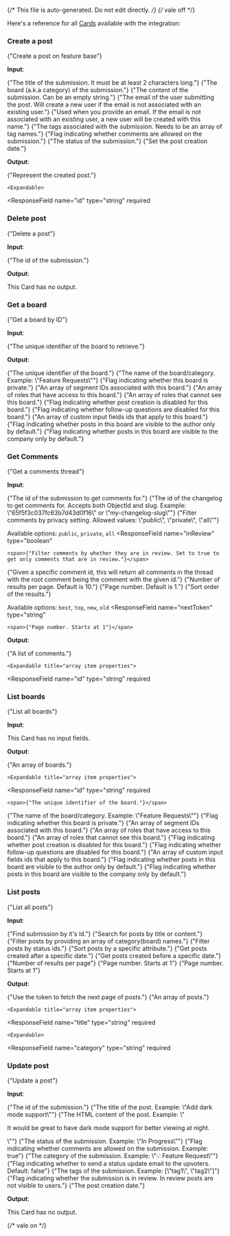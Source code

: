 {/* This file is auto-generated. Do not edit directly. */}
{/* vale off */}

Here's a reference for all [Cards](/learn/reference/cards/introduction) available with the integration:

### Create a post

<span>{"Create a post on feature base"}</span>

**Input**:

<Expandable title="input fields">
  <ResponseField
    name="title"
    type="string"
    required
  >
    <span>{"The title of the submission. It must be at least 2 characters long."}</span>
  </ResponseField>
  <ResponseField
    name="category"
    type="string"
    required
  >
    <span>{"The board (a.k.a category) of the submission."}</span>
  </ResponseField>
  <ResponseField
    name="content"
    type="string"
  >
    <span>{"The content of the submission. Can be an empty string."}</span>
  </ResponseField>
  <ResponseField
    name="email"
    type="string"
  >
    <span>{"The email of the user submitting the post. Will create a new user if the email is not associated with an existing user."}</span>
  </ResponseField>
  <ResponseField
    name="authorName"
    type="string"
  >
    <span>{"Used when you provide an email. If the email is not associated with an existing user, a new user will be created with this name."}</span>
  </ResponseField>
  <ResponseField
    name="tags"
    type="array"
  >
    <span>{"The tags associated with the submission. Needs to be an array of tag names."}</span>
  </ResponseField>
  <ResponseField
    name="commentsAllowed"
    type="boolean"
  >
    <span>{"Flag indicating whether comments are allowed on the submission."}</span>
  </ResponseField>
  <ResponseField
    name="status"
    type="string"
  >
    <span>{"The status of the submission."}</span>
  </ResponseField>
  <ResponseField
    name="date"
    type="string (date-time)"
  >
    <span>{"Set the post creation date."}</span>
  </ResponseField>
</Expandable>

**Output**:

<Expandable title="output">
  <ResponseField
    name="submission"
    type="object"
    required
  >
    <span>{"Represent the created post."}</span>

    <Expandable>
  <ResponseField
    name="id"
    type="string"
    required
  >
    
  </ResponseField>
    </Expandable>
  </ResponseField>
</Expandable>

### Delete post

<span>{"Delete a post"}</span>

**Input**:

<Expandable title="input fields">
  <ResponseField
    name="id"
    type="string"
    required
  >
    <span>{"The id of the submission."}</span>
  </ResponseField>
</Expandable>

**Output**:

This Card has no output.

### Get a board

<span>{"Get a board by ID"}</span>

**Input**:

<Expandable title="input fields">
  <ResponseField
    name="id"
    type="string"
  >
    <span>{"The unique identifier of the board to retrieve."}</span>
  </ResponseField>
</Expandable>

**Output**:

<Expandable title="output">
  <ResponseField
    name="id"
    type="string"
    required
  >
    <span>{"The unique identifier of the board."}</span>
  </ResponseField>
  <ResponseField
    name="category"
    type="string"
    required
  >
    <span>{"The name of the board/category. Example: \"Feature Requests\""}</span>
  </ResponseField>
  <ResponseField
    name="private"
    type="boolean"
  >
    <span>{"Flag indicating whether this board is private."}</span>
  </ResponseField>
  <ResponseField
    name="segmentIds"
    type="array"
    required
  >
    <span>{"An array of segment IDs associated with this board."}</span>
  </ResponseField>
  <ResponseField
    name="roles"
    type="array"
    required
  >
    <span>{"An array of roles that have access to this board."}</span>
  </ResponseField>
  <ResponseField
    name="hiddenFromRoles"
    type="array"
    required
  >
    <span>{"An array of roles that cannot see this board."}</span>
  </ResponseField>
  <ResponseField
    name="disablePostCreation"
    type="boolean"
  >
    <span>{"Flag indicating whether post creation is disabled for this board."}</span>
  </ResponseField>
  <ResponseField
    name="disableFollowUpQuestions"
    type="boolean"
  >
    <span>{"Flag indicating whether follow-up questions are disabled for this board."}</span>
  </ResponseField>
  <ResponseField
    name="customInputFields"
    type="array"
    required
  >
    <span>{"An array of custom input fields ids that apply to this board."}</span>
  </ResponseField>
  <ResponseField
    name="defaultAuthorOnly"
    type="boolean"
  >
    <span>{"Flag indicating whether posts in this board are visible to the author only by default."}</span>
  </ResponseField>
  <ResponseField
    name="defaultCompanyOnly"
    type="boolean"
  >
    <span>{"Flag indicating whether posts in this board are visible to the company only by default."}</span>
  </ResponseField>
</Expandable>

### Get Comments

<span>{"Get a comments thread"}</span>

**Input**:

<Expandable title="input fields">
  <ResponseField
    name="submissionId"
    type="string"
  >
    <span>{"The id of the submission to get comments for."}</span>
  </ResponseField>
  <ResponseField
    name="changelogId"
    type="string"
  >
    <span>{"The id of the changelog to get comments for. Accepts both ObjectId and slug. Example: \"65f5f3c037fc63b7d43d0f16\" or \"my-changelog-slug\""}</span>
  </ResponseField>
  <ResponseField
    name="privacy"
    type="enum<string>"
  >
    <span>{"Filter comments by privacy setting. Allowed values: \"public\", \"private\", \"all\""}</span>

Available options: `public`, `private`, `all`
  </ResponseField>
  <ResponseField
    name="inReview"
    type="boolean"
  >
    <span>{"Filter comments by whether they are in review. Set to true to get only comments that are in review."}</span>
  </ResponseField>
  <ResponseField
    name="commentThreadId"
    type="string"
  >
    <span>{"Given a specific comment id, this will return all comments in the thread with the root comment being the comment with the given id."}</span>
  </ResponseField>
  <ResponseField
    name="limit"
    type="number"
  >
    <span>{"Number of results per page. Default is 10."}</span>
  </ResponseField>
  <ResponseField
    name="page"
    type="number"
  >
    <span>{"Page number. Default is 1."}</span>
  </ResponseField>
  <ResponseField
    name="sortBy"
    type="enum<string>"
  >
    <span>{"Sort order of the results."}</span>

Available options: `best`, `top`, `new`, `old`
  </ResponseField>
  <ResponseField
    name="nextToken"
    type="string"
  >
    <span>{"Page number. Starts at 1"}</span>
  </ResponseField>
</Expandable>

**Output**:

<Expandable title="output">
  <ResponseField
    name="results"
    type="array"
    required
  >
    <span>{"A list of comments."}</span>

    <Expandable title="array item properties">
  <ResponseField
    name="id"
    type="string"
    required
  >
    
  </ResponseField>
  <ResponseField
    name="upvoted"
    type="boolean"
  >
    
  </ResponseField>
  <ResponseField
    name="downvoted"
    type="boolean"
  >
    
  </ResponseField>
  <ResponseField
    name="inReview"
    type="boolean"
  >
    
  </ResponseField>
  <ResponseField
    name="isSpam"
    type="boolean"
  >
    
  </ResponseField>
  <ResponseField
    name="pinned"
    type="boolean"
  >
    
  </ResponseField>
  <ResponseField
    name="emailSent"
    type="boolean"
  >
    
  </ResponseField>
  <ResponseField
    name="sendNotification"
    type="boolean"
  >
    
  </ResponseField>
  <ResponseField
    name="organization"
    type="string"
  >
    
  </ResponseField>
  <ResponseField
    name="submission"
    type="string"
  >
    
  </ResponseField>
  <ResponseField
    name="author"
    type="string"
  >
    
  </ResponseField>
  <ResponseField
    name="authorId"
    type="string"
  >
    
  </ResponseField>
  <ResponseField
    name="authorPicture"
    type="string"
  >
    
  </ResponseField>
  <ResponseField
    name="isPrivate"
    type="boolean"
  >
    
  </ResponseField>
  <ResponseField
    name="isDeleted"
    type="boolean"
  >
    
  </ResponseField>
  <ResponseField
    name="content"
    type="string"
  >
    
  </ResponseField>
  <ResponseField
    name="upvotes"
    type="number"
  >
    
  </ResponseField>
  <ResponseField
    name="downvotes"
    type="number"
  >
    
  </ResponseField>
  <ResponseField
    name="parentComment"
    type="string | null"
  >
    
  </ResponseField>
  <ResponseField
    name="path"
    type="string"
  >
    
  </ResponseField>
    </Expandable>
  </ResponseField>
</Expandable>

### List boards

<span>{"List all boards"}</span>

**Input**:

This Card has no input fields.

**Output**:

<Expandable title="output">
  <ResponseField
    name="results"
    type="array"
    required
  >
    <span>{"An array of boards."}</span>

    <Expandable title="array item properties">
  <ResponseField
    name="id"
    type="string"
    required
  >
    <span>{"The unique identifier of the board."}</span>
  </ResponseField>
  <ResponseField
    name="category"
    type="string"
    required
  >
    <span>{"The name of the board/category. Example: \"Feature Requests\""}</span>
  </ResponseField>
  <ResponseField
    name="private"
    type="boolean"
  >
    <span>{"Flag indicating whether this board is private."}</span>
  </ResponseField>
  <ResponseField
    name="segmentIds"
    type="array"
    required
  >
    <span>{"An array of segment IDs associated with this board."}</span>
  </ResponseField>
  <ResponseField
    name="roles"
    type="array"
    required
  >
    <span>{"An array of roles that have access to this board."}</span>
  </ResponseField>
  <ResponseField
    name="hiddenFromRoles"
    type="array"
    required
  >
    <span>{"An array of roles that cannot see this board."}</span>
  </ResponseField>
  <ResponseField
    name="disablePostCreation"
    type="boolean"
  >
    <span>{"Flag indicating whether post creation is disabled for this board."}</span>
  </ResponseField>
  <ResponseField
    name="disableFollowUpQuestions"
    type="boolean"
  >
    <span>{"Flag indicating whether follow-up questions are disabled for this board."}</span>
  </ResponseField>
  <ResponseField
    name="customInputFields"
    type="array"
    required
  >
    <span>{"An array of custom input fields ids that apply to this board."}</span>
  </ResponseField>
  <ResponseField
    name="defaultAuthorOnly"
    type="boolean"
  >
    <span>{"Flag indicating whether posts in this board are visible to the author only by default."}</span>
  </ResponseField>
  <ResponseField
    name="defaultCompanyOnly"
    type="boolean"
  >
    <span>{"Flag indicating whether posts in this board are visible to the company only by default."}</span>
  </ResponseField>
    </Expandable>
  </ResponseField>
</Expandable>

### List posts

<span>{"List all posts"}</span>

**Input**:

<Expandable title="input fields">
  <ResponseField
    name="id"
    type="string"
  >
    <span>{"Find submission by it's id."}</span>
  </ResponseField>
  <ResponseField
    name="q"
    type="string"
  >
    <span>{"Search for posts by title or content."}</span>
  </ResponseField>
  <ResponseField
    name="category"
    type="array"
  >
    <span>{"Filter posts by providing an array of category(board) names."}</span>
  </ResponseField>
  <ResponseField
    name="status"
    type="array"
  >
    <span>{"Filter posts by status ids."}</span>
  </ResponseField>
  <ResponseField
    name="sortBy"
    type="string"
  >
    <span>{"Sort posts by a specific attribute."}</span>
  </ResponseField>
  <ResponseField
    name="startDate"
    type="string (date-time)"
  >
    <span>{"Get posts created after a specific date."}</span>
  </ResponseField>
  <ResponseField
    name="endDate"
    type="string (date-time)"
  >
    <span>{"Get posts created before a specific date."}</span>
  </ResponseField>
  <ResponseField
    name="limit"
    type="number"
  >
    <span>{"Number of results per page"}</span>
  </ResponseField>
  <ResponseField
    name="page"
    type="number"
  >
    <span>{"Page number. Starts at 1"}</span>
  </ResponseField>
  <ResponseField
    name="nextToken"
    type="string"
  >
    <span>{"Page number. Starts at 1"}</span>
  </ResponseField>
</Expandable>

**Output**:

<Expandable title="output">
  <ResponseField
    name="nextToken"
    type="string"
  >
    <span>{"Use the token to fetch the next page of posts."}</span>
  </ResponseField>
  <ResponseField
    name="results"
    type="array"
    required
  >
    <span>{"An array of posts."}</span>

    <Expandable title="array item properties">
  <ResponseField
    name="title"
    type="string"
    required
  >
    
  </ResponseField>
  <ResponseField
    name="content"
    type="string"
    required
  >
    
  </ResponseField>
  <ResponseField
    name="author"
    type="string"
    required
  >
    
  </ResponseField>
  <ResponseField
    name="authorId"
    type="string"
    required
  >
    
  </ResponseField>
  <ResponseField
    name="organization"
    type="string"
    required
  >
    
  </ResponseField>
  <ResponseField
    name="postCategory"
    type="object"
    required
  >
    

    <Expandable>
  <ResponseField
    name="category"
    type="string"
    required
  >
    
  </ResponseField>
    </Expandable>
  </ResponseField>
  <ResponseField
    name="id"
    type="string"
    required
  >
    
  </ResponseField>
    </Expandable>
  </ResponseField>
</Expandable>

### Update post

<span>{"Update a post"}</span>

**Input**:

<Expandable title="input fields">
  <ResponseField
    name="id"
    type="string"
    required
  >
    <span>{"The id of the submission."}</span>
  </ResponseField>
  <ResponseField
    name="title"
    type="string"
  >
    <span>{"The title of the post. Example: \"Add dark mode support\""}</span>
  </ResponseField>
  <ResponseField
    name="content"
    type="string"
  >
    <span>{"The HTML content of the post. Example: \"<p>It would be great to have dark mode support for better viewing at night.</p>\""}</span>
  </ResponseField>
  <ResponseField
    name="status"
    type="string"
  >
    <span>{"The status of the submission. Example: \"In Progress\""}</span>
  </ResponseField>
  <ResponseField
    name="commentsAllowed"
    type="boolean"
  >
    <span>{"Flag indicating whether comments are allowed on the submission. Example: true"}</span>
  </ResponseField>
  <ResponseField
    name="category"
    type="string"
  >
    <span>{"The category of the submission. Example: \"💡 Feature Request\""}</span>
  </ResponseField>
  <ResponseField
    name="sendStatusUpdateEmail"
    type="boolean"
  >
    <span>{"Flag indicating whether to send a status update email to the upvoters. Default: false"}</span>
  </ResponseField>
  <ResponseField
    name="tags"
    type="array"
  >
    <span>{"The tags of the submission. Example: [\"tag1\", \"tag2\"]"}</span>
  </ResponseField>
  <ResponseField
    name="inReview"
    type="boolean"
  >
    <span>{"Flag indicating whether the submission is in review. In review posts are not visible to users."}</span>
  </ResponseField>
  <ResponseField
    name="date"
    type="string (date-time)"
  >
    <span>{"The post creation date."}</span>
  </ResponseField>
</Expandable>

**Output**:

This Card has no output.


{/* vale on */}